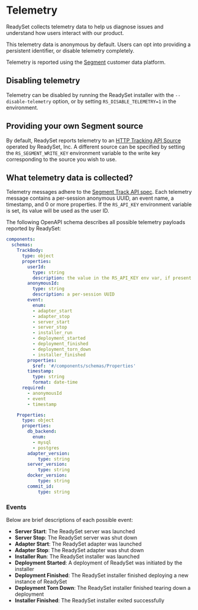 # Telemetry

ReadySet collects telemetry data to help us diagnose issues and understand how users interact with our product.

This telemetry data is anonymous by default. Users can opt into providing a persistent identifier, or disable telemetry completely.

Telemetry is reported using the [Segment](segment.com) customer data platform.


## Disabling telemetry

Telemetry can be disabled by running the ReadySet installer with the `--disable-telemetry` option, or by setting `RS_DISABLE_TELEMETRY=1` in the environment.


## Providing your own Segment source

By default, ReadySet reports telemetry to an [HTTP Tracking API Source](https://segment.com/docs/connections/sources/catalog/libraries/server/http-api/) operated by ReadySet, Inc. A different source can be specified by setting the `RS_SEGMENT_WRITE_KEY` environment variable to the write key corresponding to the source you wish to use.


## What telemetry data is collected?

Telemetry messages adhere to the [Segment Track API spec](https://segment.com/docs/connections/spec/track/). Each telemetry message contains a per-session anonymous UUID, an event name, a timestamp, and 0 or more properties. If the `RS_API_KEY` environment variable is set, its value will be used as the user ID.

The following OpenAPI schema describes all possible telemetry payloads reported by ReadySet:

```yaml
components:
  schemas:
    TrackBody:
      type: object
      properties:
        userId:
          type: string
          description: the value in the RS_API_KEY env var, if present
        anonymousId:
          type: string
          description: a per-session UUID
        event:
          enum:
          - adapter_start
          - adapter_stop
          - server_start
          - server_stop
          - installer_run
          - deployment_started
          - deployment_finished
          - deployment_torn_down
          - installer_finished
        properties:
          $ref: '#/components/schemas/Properties'
        timestamp:
          type: string
          format: date-time
      required:
        - anonymousId
        - event
        - timestamp

    Properties:
      type: object
      properties:
        db_backend:
          enum:
          - mysql
          - postgres
        adapter_version:
            type: string
        server_version:
            type: string
        docker_version:
            type: string
        commit_id:
            type: string
```

### Events
Below are brief descriptions of each possible event:
- **Server Start**: The ReadySet server was launched
- **Server Stop**: The ReadySet server was shut down
- **Adapter Start**: The ReadySet adapter was launched
- **Adapter Stop**: The ReadySet adapter was shut down
- **Installer Run**: The ReadySet installer was launched
- **Deployment Started**: A deployment of ReadySet was initiated by the installer
- **Deployment Finished**: The ReadySet installer finished deploying a new instance of ReadySet
- **Deployment Torn Down**: The ReadySet installer finished tearing down a deployment
- **Installer Finished**: The ReadySet installer exited successfully
